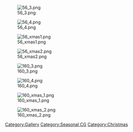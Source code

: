 [[File:56_3.png]]

[[File:56_4.png]]

[[File:56_xmas1.png]]

[[File:56_xmas2.png]]

[[File:160_3.png]]

[[File:160_4.png]]

[[File:160_xmas_1.png]]

[[File:160_xmas_2.png]]

[[Category:Gallery]] [[Category:Seasonal CG]] [[Category:Christmas]]